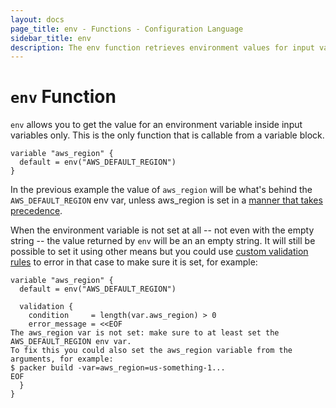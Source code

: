 ```yaml
---
layout: docs
page_title: env - Functions - Configuration Language
sidebar_title: env
description: The env function retrieves environment values for input variables.
---
```


# `env` Function

`env` allows you to get the value for an environment variable inside input
variables only. This is the only function that is callable from a variable
block.

```hcl
variable "aws_region" {
  default = env("AWS_DEFAULT_REGION")
}
```

In the previous example the value of `aws_region` will be what's behind the
`AWS_DEFAULT_REGION` env var, unless aws_region is set in a [manner that takes
precedence](/docs/from-1.5/variables#assigning-values-to-build-variables).

When the environment variable is not set at all -- not even with the empty
string -- the value returned by `env` will be an an empty string. It will still
be possible to set it using other means but you could use [custom validation
rules](/docs/from-1.5/variables#custom-validation-rules) to error in that case
to make sure it is set, for example:

```hcl
variable "aws_region" {
  default = env("AWS_DEFAULT_REGION")

  validation {
    condition     = length(var.aws_region) > 0
    error_message = <<EOF
The aws_region var is not set: make sure to at least set the AWS_DEFAULT_REGION env var.
To fix this you could also set the aws_region variable from the arguments, for example:
$ packer build -var=aws_region=us-something-1...
EOF
  }
}
```


